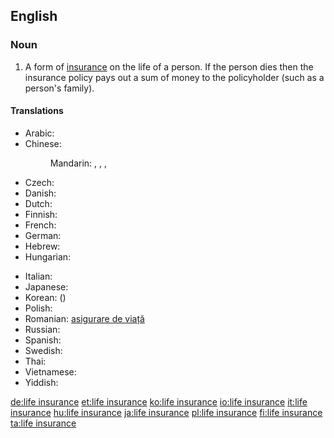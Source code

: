 ==English==
{{wikipedia}}
===Noun===
{{en-noun|sg=[[life]] [[insurance]]|-|s}}

# {{context|insurance}} A form of [[insurance]] on the life of a person. If the person dies then the insurance policy pays out a sum of money to the policyholder (such as a person's family).

====Translations====
{{trans-top|form of insurance}}
* Arabic: {{t-|ar|تأمين على الحياة|m|tr=ta'miin 3ála al-Hayaa}}
* Chinese:
*: Mandarin: {{t|cmn|人壽保險|sc=Hani}}, {{t|cmn|人寿保险|tr=rénshòu bǎoxiǎn|sc=Hani}}, {{t|cmn|生命保險|sc=Hani}}, {{t|cmn|生命保险|tr=shēngmìng bǎoxiǎn|sc=Hani}}
* Czech: {{t-|cs|životní pojištění|n}}
* Danish: {{t-|da|livsforsikring|c}}
* Dutch: {{t-|nl|levensverzekering|f}}
* Finnish: {{t+|fi|henkivakuutus}}
* French: {{t+|fr|assurance-vie|f}}
* German: {{t+|de|Lebensversicherung|f}}
* Hebrew: {{t-|he|ביטוח חיים}}
* Hungarian: {{t+|hu|életbiztosítás}}
{{trans-mid}}
* Italian: {{t-|it|assicurazione sulla vita|f}}
* Japanese: {{t+|ja|生命保険|tr=せいめいほけん, seimei hoken}}
* Korean: {{t+|ko|생명보험|tr=saengmyeong boheom|sc=Hang}} ({{t+|ko|生命保險|sc=Hani}})
* Polish: {{t+|pl|ubezpieczenie na życie|n}}
* Romanian: [[asigurare de viață]]
* Russian: {{t-|ru|страхование жизни|n|tr=straxovánije žízni}}
* Spanish: {{t-|es|seguro de vida|m}}
* Swedish: {{t-|sv|livförsäkring}}
* Thai: {{t-|th|การประกันชีวิต}}
* Vietnamese: {{t-|vi|bảo hiểm nhân thọ}}
* Yiddish: {{t-|yi|לעבן פארזיכערונג|sc=Hebr}}
{{trans-bottom}}

[[de:life insurance]]
[[et:life insurance]]
[[ko:life insurance]]
[[io:life insurance]]
[[it:life insurance]]
[[hu:life insurance]]
[[ja:life insurance]]
[[pl:life insurance]]
[[fi:life insurance]]
[[ta:life insurance]]